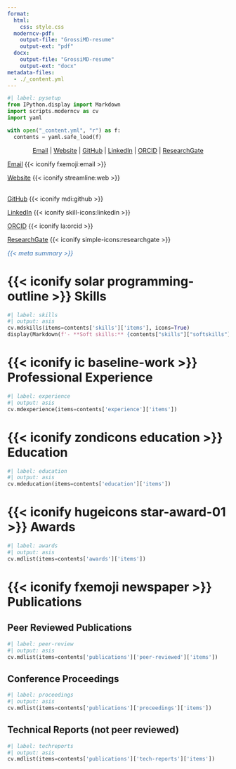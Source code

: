 ```yaml
---
format:
  html:
    css: style.css
  moderncv-pdf:
    output-file: "GrossiMD-resume"
    output-ext: "pdf"
  docx:
    output-file: "GrossiMD-resume"
    output-ext: "docx"
metadata-files:
  - ./_content.yml
---
```


```python
#| label: pysetup
from IPython.display import Markdown
import scripts.moderncv as cv
import yaml

with open("_content.yml", "r") as f:
  contents = yaml.safe_load(f)
```

<!-- Header rendering for docx -->

::: {.content-visible when-format="docx"}

<div style="text-align: center">

[Email](mailto:matt.grossi@proton.me) |  [Website](mdgrossi.github.io) | [GitHub](https://github.com/mdgrossi) | [LinkedIn](https://www.linkedin.com/in/matthewgrossi) | [ORCID](https://orcid.org/0000-0002-8550-3189) | [ResearchGate](https://www.researchgate.net/profile/Matthew_Grossi2)

</div>

:::

<!-- Rendering for website -->

::: {.content-visible when-format="html"}
::: {.column-margin .right-align}

[Email](mailto:matt.grossi@proton.me) {{< iconify fxemoji:email >}}

[Website](mdgrossi.github.io) {{< iconify streamline:web >}} <br><br>

[GitHub](https://github.com/mdgrossi) {{< iconify mdi:github >}}

[LinkedIn](https://www.linkedin.com/in/matthewgrossi) {{< iconify skill-icons:linkedin >}}

[ORCID](https://orcid.org/0000-0002-8550-3189) {{< iconify la:orcid >}}

[ResearchGate](https://www.researchgate.net/profile/Matthew_Grossi2) {{< iconify simple-icons:researchgate >}}

:::
:::

::: {.center}

<span style="color:#3873b3;"> *{{< meta summary >}}* </span>

:::

<!-- Skills-->
# {{< iconify solar programming-outline >}} Skills

```python
#| label: skills
#| output: asis
cv.mdskills(items=contents['skills']['items'], icons=True)
display(Markdown(f'- **Soft skills:** {contents["skills"]["softskills"]}'))
```

<!-- Experience -->
# {{< iconify ic baseline-work >}} Professional Experience

```python
#| label: experience
#| output: asis
cv.mdexperience(items=contents['experience']['items'])
```

<!-- Education -->
# {{< iconify zondicons education >}} Education
 
```python
#| label: education
#| output: asis
cv.mdeducation(items=contents['education']['items'])
```

<!-- Awards -->
# {{< iconify hugeicons star-award-01 >}} Awards

```python
#| label: awards
#| output: asis
cv.mdlist(items=contents['awards']['items'])
```

<!-- Publications -->
# {{< iconify fxemoji newspaper >}} Publications

## Peer Reviewed Publications

```python
#| label: peer-review
#| output: asis
cv.mdlist(items=contents['publications']['peer-reviewed']['items'])
```

## Conference Proceedings

```python
#| label: proceedings
#| output: asis
cv.mdlist(items=contents['publications']['proceedings']['items'])
```

## Technical Reports (not peer reviewed)

```python
#| label: techreports
#| output: asis
cv.mdlist(items=contents['publications']['tech-reports']['items'])
```
